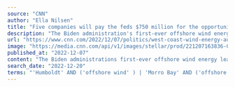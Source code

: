 ```yaml
---
source: "CNN"
author: "Ella Nilsen"
title: "Five companies will pay the feds $750 million for the opportunity to build huge floating wind turbines off the West Coast"
description: "The Biden administration's first-ever offshore wind energy lease sale for federal waters off the West Coast generated more than $750 million, as energy companies competed for five areas that could eventually be home to massive floating wind turbines."
url: "https://www.cnn.com/2022/12/07/politics/west-coast-wind-energy-auction-climate/index.html"
image: "https://media.cnn.com/api/v1/images/stellar/prod/221207163836-01-block-island-wind-farm-file.jpg?c=16x9&q=w_800,c_fill"
published_at: "2022-12-07"
content: "The Biden administrations first-ever offshore wind energy lease sale for federal waters off the West Coast generated more than $750 million, as energy companies competed for five areas that could eve… [+2688 chars]"
search_date: "2022-12-20"
terms: "'Humboldt' AND ('offshore wind' ) | 'Morro Bay' AND ('offshore wind' )"
---
```


